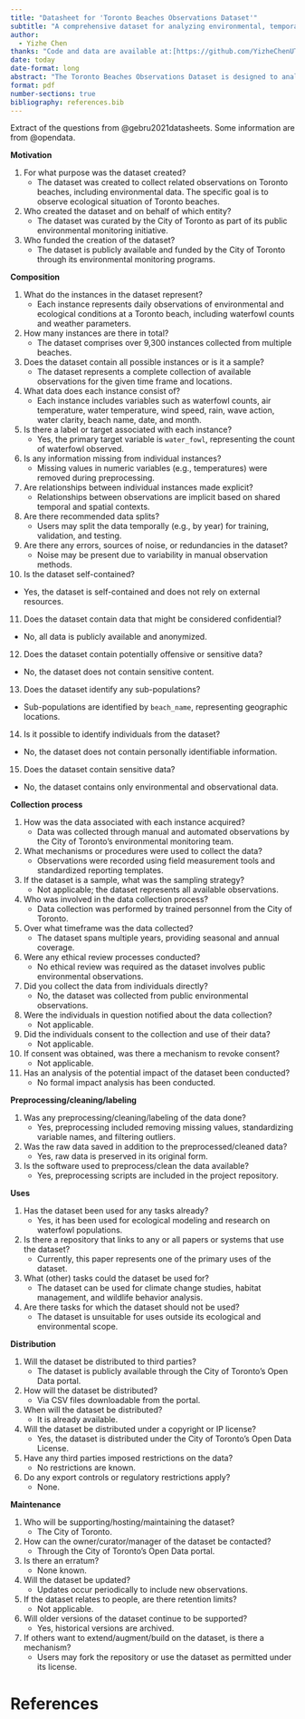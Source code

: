 ```yaml
---
title: "Datasheet for 'Toronto Beaches Observations Dataset'"
subtitle: "A comprehensive dataset for analyzing environmental, temporal, and spatial factors affecting waterfowl counts on Toronto beaches"
author: 
  - Yizhe Chen
thanks: "Code and data are available at:[https://github.com/YizheChenUT/Waterfowl-on-Toronto-Beaches.git](https://github.com/YizheChenUT/Waterfowl-on-Toronto-Beaches.git)."
date: today
date-format: long
abstract: "The Toronto Beaches Observations Dataset is designed to analyze environmental, temporal, and spatial factors influencing waterfowl counts across Toronto beaches. It contains rich features including weather variables, water clarity, and seasonal indicators, enabling robust ecological and environmental modeling."
format: pdf
number-sections: true
bibliography: references.bib
---
```


Extract of the questions from @gebru2021datasheets. Some information are from @opendata.


**Motivation**

1. For what purpose was the dataset created?
   - The dataset was created to collect related observations on Toronto beaches, including environmental data. The specific goal is to observe ecological situation of Toronto beaches.

2. Who created the dataset and on behalf of which entity?
   - The dataset was curated by the City of Toronto as part of its public environmental monitoring initiative.

3. Who funded the creation of the dataset?
   - The dataset is publicly available and funded by the City of Toronto through its environmental monitoring programs.


**Composition**

1. What do the instances in the dataset represent?
   - Each instance represents daily observations of environmental and ecological conditions at a Toronto beach, including waterfowl counts and weather parameters.

2. How many instances are there in total?
   - The dataset comprises over 9,300 instances collected from multiple beaches.

3. Does the dataset contain all possible instances or is it a sample?
   - The dataset represents a complete collection of available observations for the given time frame and locations.

4. What data does each instance consist of?
   - Each instance includes variables such as waterfowl counts, air temperature, water temperature, wind speed, rain, wave action, water clarity, beach name, date, and month.

5. Is there a label or target associated with each instance?
   - Yes, the primary target variable is `water_fowl`, representing the count of waterfowl observed.

6. Is any information missing from individual instances?
   - Missing values in numeric variables (e.g., temperatures) were removed during preprocessing.

7. Are relationships between individual instances made explicit?
   - Relationships between observations are implicit based on shared temporal and spatial contexts.

8. Are there recommended data splits?
   - Users may split the data temporally (e.g., by year) for training, validation, and testing.

9. Are there any errors, sources of noise, or redundancies in the dataset?
   - Noise may be present due to variability in manual observation methods.

10. Is the dataset self-contained?
   - Yes, the dataset is self-contained and does not rely on external resources.

11. Does the dataset contain data that might be considered confidential?
   - No, all data is publicly available and anonymized.

12. Does the dataset contain potentially offensive or sensitive data?
   - No, the dataset does not contain sensitive content.

13. Does the dataset identify any sub-populations?
   - Sub-populations are identified by `beach_name`, representing geographic locations.

14. Is it possible to identify individuals from the dataset?
   - No, the dataset does not contain personally identifiable information.

15. Does the dataset contain sensitive data?
   - No, the dataset contains only environmental and observational data.


**Collection process**

1. How was the data associated with each instance acquired?
   - Data was collected through manual and automated observations by the City of Toronto’s environmental monitoring team.

2. What mechanisms or procedures were used to collect the data?
   - Observations were recorded using field measurement tools and standardized reporting templates.

3. If the dataset is a sample, what was the sampling strategy?
   - Not applicable; the dataset represents all available observations.

4. Who was involved in the data collection process?
   - Data collection was performed by trained personnel from the City of Toronto.

5. Over what timeframe was the data collected?
   - The dataset spans multiple years, providing seasonal and annual coverage.

6. Were any ethical review processes conducted?
   - No ethical review was required as the dataset involves public environmental observations.

7. Did you collect the data from individuals directly?
   - No, the dataset was collected from public environmental observations.

8. Were the individuals in question notified about the data collection?
   - Not applicable.

9. Did the individuals consent to the collection and use of their data?
   - Not applicable.

10. If consent was obtained, was there a mechanism to revoke consent?
    - Not applicable.

11. Has an analysis of the potential impact of the dataset been conducted?
    - No formal impact analysis has been conducted.


**Preprocessing/cleaning/labeling**

1. Was any preprocessing/cleaning/labeling of the data done?
   - Yes, preprocessing included removing missing values, standardizing variable names, and filtering outliers.

2. Was the raw data saved in addition to the preprocessed/cleaned data?
   - Yes, raw data is preserved in its original form.

3. Is the software used to preprocess/clean the data available?
   - Yes, preprocessing scripts are included in the project repository.


**Uses**

1. Has the dataset been used for any tasks already?
   - Yes, it has been used for ecological modeling and research on waterfowl populations.

2. Is there a repository that links to any or all papers or systems that use the dataset?
   - Currently, this paper represents one of the primary uses of the dataset.

3. What (other) tasks could the dataset be used for?
   - The dataset can be used for climate change studies, habitat management, and wildlife behavior analysis.

4. Are there tasks for which the dataset should not be used?
   - The dataset is unsuitable for uses outside its ecological and environmental scope.


**Distribution**

1. Will the dataset be distributed to third parties?
   - The dataset is publicly available through the City of Toronto’s Open Data portal.

2. How will the dataset be distributed?
   - Via CSV files downloadable from the portal.

3. When will the dataset be distributed?
   - It is already available.

4. Will the dataset be distributed under a copyright or IP license?
   - Yes, the dataset is distributed under the City of Toronto’s Open Data License.

5. Have any third parties imposed restrictions on the data?
   - No restrictions are known.

6. Do any export controls or regulatory restrictions apply?
   - None.


**Maintenance**

1. Who will be supporting/hosting/maintaining the dataset?
   - The City of Toronto.

2. How can the owner/curator/manager of the dataset be contacted?
   - Through the City of Toronto’s Open Data portal.

3. Is there an erratum?
   - None known.

4. Will the dataset be updated?
   - Updates occur periodically to include new observations.

5. If the dataset relates to people, are there retention limits?
   - Not applicable.

6. Will older versions of the dataset continue to be supported?
   - Yes, historical versions are archived.

7. If others want to extend/augment/build on the dataset, is there a mechanism?
   - Users may fork the repository or use the dataset as permitted under its license.


\newpage

# References
